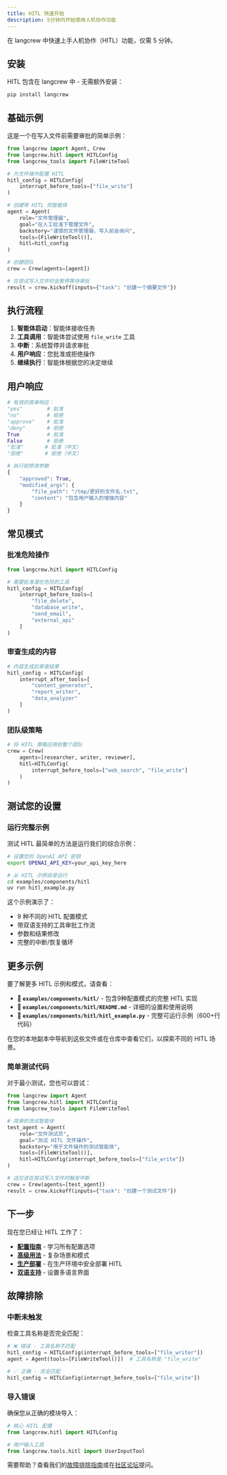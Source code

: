 ```yaml
---
title: HITL 快速开始
description: 5分钟内开始使用人机协作功能
---
```



在 langcrew 中快速上手人机协作（HITL）功能，仅需 5 分钟。

## 安装

HITL 包含在 langcrew 中 - 无需额外安装：

```bash
pip install langcrew
```

## 基础示例

这是一个在写入文件前需要审批的简单示例：

```python
from langcrew import Agent, Crew
from langcrew.hitl import HITLConfig
from langcrew_tools import FileWriteTool

# 为文件操作配置 HITL
hitl_config = HITLConfig(
    interrupt_before_tools=["file_write"]
)

# 创建带 HITL 的智能体
agent = Agent(
    role="文件管理器",
    goal="在人工批准下管理文件",
    backstory="谨慎的文件管理器，写入前会询问",
    tools=[FileWriteTool()],
    hitl=hitl_config
)

# 创建团队
crew = Crew(agents=[agent])

# 在尝试写入文件时会暂停等待审批
result = crew.kickoff(inputs={"task": "创建一个摘要文件"})
```

## 执行流程

1. **智能体启动**：智能体接收任务
2. **工具调用**：智能体尝试使用 `file_write` 工具
3. **中断**：系统暂停并请求审批
4. **用户响应**：您批准或拒绝操作
5. **继续执行**：智能体根据您的决定继续

## 用户响应

<Tabs>
<TabItem label="简单审批">

```python
# 有效的简单响应：
"yes"        # 批准
"no"         # 拒绝  
"approve"    # 批准
"deny"       # 拒绝
True         # 批准
False        # 拒绝
"批准"       # 批准（中文）
"拒绝"       # 拒绝（中文）
```

</TabItem>
<TabItem label="高级响应">

```python
# 执行前修改参数
{
    "approved": True,
    "modified_args": {
        "file_path": "/tmp/更好的文件名.txt",
        "content": "包含用户输入的增强内容"
    }
}
```

</TabItem>
</Tabs>

## 常见模式

### 批准危险操作

```python
from langcrew.hitl import HITLConfig

# 需要批准潜在危险的工具
hitl_config = HITLConfig(
    interrupt_before_tools=[
        "file_delete",
        "database_write", 
        "send_email",
        "external_api"
    ]
)
```

### 审查生成的内容

```python
# 内容生成后审查结果
hitl_config = HITLConfig(
    interrupt_after_tools=[
        "content_generator",
        "report_writer",
        "data_analyzer"
    ]
)
```

### 团队级策略

```python
# 将 HITL 策略应用到整个团队
crew = Crew(
    agents=[researcher, writer, reviewer],
    hitl=HITLConfig(
        interrupt_before_tools=["web_search", "file_write"]
    )
)
```

## 测试您的设置

### 运行完整示例

测试 HITL 最简单的方法是运行我们的综合示例：

```bash
# 设置您的 OpenAI API 密钥
export OPENAI_API_KEY=your_api_key_here

# 从 HITL 示例目录运行
cd examples/components/hitl
uv run hitl_example.py
```

这个示例演示了：
- 9 种不同的 HITL 配置模式
- 带双语支持的工具审批工作流
- 参数和结果修改
- 完整的中断/恢复循环

## 更多示例

要了解更多 HITL 示例和模式，请查看：

- **📁 `examples/components/hitl/`** - 包含9种配置模式的完整 HITL 实现
- **📄 `examples/components/hitl/README.md`** - 详细的设置和使用说明
- **🐍 `examples/components/hitl/hitl_example.py`** - 完整可运行示例（600+行代码）

在您的本地副本中导航到这些文件或在仓库中查看它们，以探索不同的 HITL 场景。

### 简单测试代码

对于最小测试，您也可以尝试：

```python
from langcrew import Agent
from langcrew.hitl import HITLConfig
from langcrew_tools import FileWriteTool

# 简单的测试智能体
test_agent = Agent(
    role="文件测试员",
    goal="测试 HITL 文件操作", 
    backstory="用于文件操作的测试智能体",
    tools=[FileWriteTool()],
    hitl=HITLConfig(interrupt_before_tools=["file_write"])
)

# 这应该在尝试写入文件时触发中断
crew = Crew(agents=[test_agent])
result = crew.kickoff(inputs={"task": "创建一个测试文件"})
```

## 下一步

现在您已经让 HITL 工作了：

- **[配置指南](/zh/guides/hitl/configuration)** - 学习所有配置选项
- **[高级用法](/zh/guides/hitl/advanced-usage)** - 复杂场景和模式  
- **[生产部署](/zh/guides/hitl/production)** - 在生产环境中安全部署 HITL
- **[双语支持](/zh/guides/hitl/bilingual-support)** - 设置多语言界面

## 故障排除

### 中断未触发

检查工具名称是否完全匹配：
```python
# ❌ 错误 - 工具名称不匹配
hitl_config = HITLConfig(interrupt_before_tools=["file_writer"])
agent = Agent(tools=[FileWriteTool()])  # 工具名称是 "file_write"

# ✅ 正确 - 完全匹配
hitl_config = HITLConfig(interrupt_before_tools=["file_write"])
```

### 导入错误

确保您从正确的模块导入：
```python
# 核心 HITL 配置
from langcrew.hitl import HITLConfig

# 用户输入工具
from langcrew.tools.hitl import UserInputTool
```

需要帮助？查看我们的[故障排除指南](/zh/guides/hitl/configuration#troubleshooting)或在[社区论坛](https://github.com/01-ai/langcrew/discussions)提问。